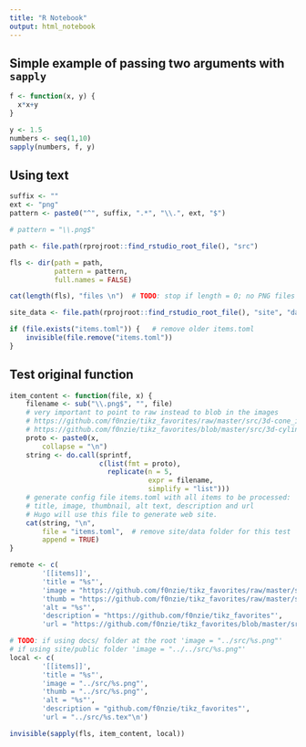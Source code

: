 ```yaml
---
title: "R Notebook"
output: html_notebook
---
```


## Simple example of passing two arguments with `sapply`

```r
f <- function(x, y) {
  x*x+y
}
```


```r
y <- 1.5
numbers <- seq(1,10)
sapply(numbers, f, y)
```

## Using text

```r
suffix <- ""
ext <- "png"
pattern <- paste0("^", suffix, ".*", "\\.", ext, "$")

# pattern = "\\.png$"

path <- file.path(rprojroot::find_rstudio_root_file(), "src")

fls <- dir(path = path,
           pattern = pattern,
           full.names = FALSE)

cat(length(fls), "files \n")  # TODO: stop if length = 0; no PNG files

site_data <- file.path(rprojroot::find_rstudio_root_file(), "site", "data")

if (file.exists("items.toml")) {   # remove older items.toml
    invisible(file.remove("items.toml"))
}
```

## Test original function

```r
item_content <- function(file, x) {
    filename <- sub("\\.png$", "", file)
    # very important to point to raw instead to blob in the images
    # https://github.com/f0nzie/tikz_favorites/raw/master/src/3d-cone_intersection%2B3d%2Bpgf.png
    # https://github.com/f0nzie/tikz_favorites/blob/master/src/3d-cylinder-planes%2B3d.tex
    proto <- paste0(x,
        collapse = "\n")
    string <- do.call(sprintf,
                      c(list(fmt = proto),
                        replicate(n = 5,
                                  expr = filename,
                                  simplify = "list")))
    # generate config file items.toml with all items to be processed: 
    # title, image, thumbnail, alt text, description and url
    # Hugo will use this file to generate web site.
    cat(string, "\n",
        file = "items.toml",  # remove site/data folder for this test
        append = TRUE)
}

remote <- c(
        '[[items]]',
        'title = "%s"',
        'image = "https://github.com/f0nzie/tikz_favorites/raw/master/src/%s.png"',
        'thumb = "https://github.com/f0nzie/tikz_favorites/raw/master/src/%s.png"',
        'alt = "%s"',
        'description = "https://github.com/f0nzie/tikz_favorites"',
        'url = "https://github.com/f0nzie/tikz_favorites/blob/master/src/%s.tex"\n')

# TODO: if using docs/ folder at the root 'image = "../src/%s.png"'
# if using site/public folder 'image = "../../src/%s.png"'
local <- c(
        '[[items]]',
        'title = "%s"',
        'image = "../src/%s.png"',
        'thumb = "../src/%s.png"',
        'alt = "%s"',
        'description = "github.com/f0nzie/tikz_favorites"',
        'url = "../src/%s.tex"\n')

invisible(sapply(fls, item_content, local))

```

